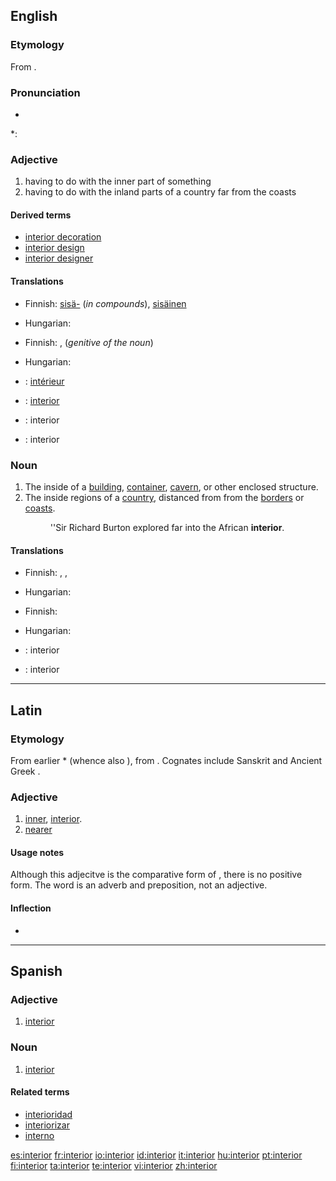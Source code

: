 {{wikipedia|dab=interior}}
==English==

===Etymology===
From {{etyl|la}} {{term|interior||inner, interior|lang=la}}.

===Pronunciation===
* {{audio|en-us-interior.ogg|Audio (US)}}

*: {{rhymes|ɪəriə(r)}}

===Adjective===
{{en-adj|-}}

# having to do with the inner part of something
# having to do with the inland parts of a country far from the coasts

====Derived terms====
* [[interior decoration]]
* [[interior design]]
* [[interior designer]]

====Translations====
{{trans-top|having to do with the inner part of something}}
* Finnish: [[sisä-]] (''in compounds''), [[sisäinen]]
{{trans-mid}}
* Hungarian: {{t+|hu|belső}}
{{trans-bottom}}

{{trans-top|having to do with the inland parts of a country}}
* Finnish: {{t+|fi|sisä-}}, {{t|fi|sisämaa|alt=sisämaan}} (''genitive of the noun'')
{{trans-mid}}
* Hungarian: {{t|hu|bel-}}
{{trans-bottom}}

{{checktrans-top}}
* {{ttbc|French}}: [[intérieur]] {{m}}
* {{ttbc|Portuguese}}: [[interior]] {{m}}
{{checktrans-mid}}
* {{ttbc|Interlingua}}: interior
* {{ttbc|Spanish}}: interior {{m}}
{{checktrans-bottom}}

===Noun===
{{en-noun}}

# The inside of a [[building]], [[container]], [[cavern]], or other enclosed structure.
# The inside regions of a [[country]], distanced from from the [[border]]s or [[coast]]s.
#: ''Sir Richard Burton explored far into the African '''interior'''.

====Translations====
{{trans-top|the inside of an enclosed structure}}
* Finnish: {{t|fi|sisätila}}, {{t|fi|sisus}}, {{t+|fi|sisäpuoli}}
{{trans-mid}}
* Hungarian: {{t+|hu|belső}}
{{trans-bottom}}

{{trans-top|the inside regions of a country}}
* Finnish: {{t|fi|sisämaa}}
{{trans-mid}}
* Hungarian: {{t|hu|belterület}}
{{trans-bottom}}

{{checktrans-top}}
* {{ttbc|Interlingua}}: interior
* {{ttbc|Spanish}}: interior {{m}}
{{checktrans-bottom}}

----

==Latin==

===Etymology===
From earlier *{{term||interus}} (whence also {{term|intra|intrā|lang=la}}), from {{proto|Indo-European|h₁énteros|inner, what is inside|lang=la}}. Cognates include Sanskrit {{term|sc=Deva|अन्तर|tr=ántara||interior|lang=sa}} and Ancient Greek {{term|sc=polytonic|ἔντερον|tr=enteron||intestine, bowel|lang=grc}}.

===Adjective===
{{infl form|la|comparative|adjective|inter}}

# [[inner]], [[#English|interior]].
# [[nearer]]

====Usage notes====
Although this adjecitve is the comparative form of {{term|inter|lang=la}}, there is no positive form.  The word {{term|inter|lang=la}} is an adverb and preposition, not an adjective.

====Inflection====
*{{ladecl3com}}
{{la-decl-comparative|inter}}

----

==Spanish==

===Adjective===
{{es-adj|pl=interiores}}

# [[interior#English|interior]]

===Noun===
{{es-noun-m|pl=interiores}}

# [[interior#English|interior]]

====Related terms====
* [[interioridad]]
* [[interiorizar]]
* [[interno]]

[[es:interior]]
[[fr:interior]]
[[io:interior]]
[[id:interior]]
[[it:interior]]
[[hu:interior]]
[[pt:interior]]
[[fi:interior]]
[[ta:interior]]
[[te:interior]]
[[vi:interior]]
[[zh:interior]]